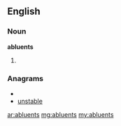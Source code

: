 ==English==

===Noun===
'''abluents'''

# {{plural of|[[abluent]]}}

===Anagrams===
* {{alphagram|abelnstu}}
* [[unstable#English|unstable]]

[[ar:abluents]]
[[mg:abluents]]
[[my:abluents]]